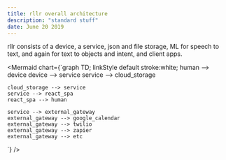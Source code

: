 ```yaml
---
title: rllr overall architecture
description: "standard stuff"
date: June 20 2019
---
```


rllr consists of a device, a service, json and file storage, ML for speech to text, and again for text to objects and intent, and client apps.

<Mermaid chart={`graph TD;
    linkStyle default stroke:white;
    human --> device
    device --> service
    service --> cloud_storage
    
    
    
    cloud_storage --> service
    service --> react_spa
    react_spa --> human

    service --> external_gateway
    external_gateway --> google_calendar
    external_gateway --> twilio
    external_gateway --> zapier
    external_gateway --> etc
`} />


